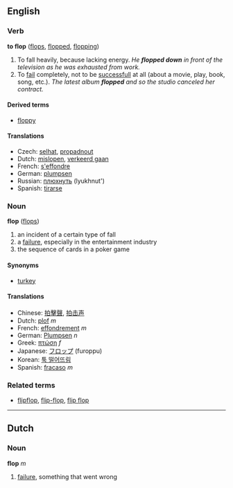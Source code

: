 ==English==
===Verb===
'''to flop''' ([[flops]], [[flopped]], [[flopping]])

# To fall heavily, because lacking energy. ''He '''flopped down''' in front of the television as he was exhausted from work.''
# To [[fail]] completely, not to be [[successfull]] at all (about a movie, play, book, song, etc.). ''The latest album '''flopped''' and so the studio canceled her contract.''

====Derived terms====
*[[floppy]]

====Translations====
*Czech: [[selhat]], [[propadnout]]
*Dutch: [[mislopen]], [[verkeerd gaan]]
*French: [[s'effondre]]
*German: [[plumpsen]]
*Russian: [[плюхнуть]] (lyukhnut')
*Spanish: [[tirarse]]

===Noun===
'''flop''' ([[flops]])

# an incident of a certain type of fall<!-- please replace with real def -->
# a [[failure]], especially in the entertainment industry
# the sequence of cards in a poker game

====Synonyms====
*[[turkey]]

====Translations====
*Chinese: [[拍擊聲]], [[拍击声]]
*Dutch: [[plof]] ''m''
*French: [[effondrement]] ''m''
*German: [[Plumpsen]] ''n''
*Greek: [[πτώση]] ''f''
*Japanese: [[フロップ]] (furoppu)
*Korean: [[툭 떨어뜨림]]
*Spanish: [[fracaso]] ''m''

===Related terms===
*[[flipflop]], [[flip-flop]], [[flip flop]]<!-- not sure which are correct -->

----
==Dutch==
===Noun===
'''flop''' ''m''

# [[failure]], something that went wrong
